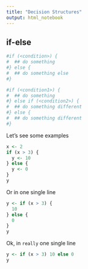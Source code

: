 ```yaml
---
title: "Decision Structures"
output: html_notebook
---
```


## if-else
```r
#if (<condition>) {
#  ## do something 
#} else {
#  ## do something else
#}
```

```r
#if (<condition1>) {
#  ## do something 
#} else if (<condition2>) {
#  ## do something different
#} else {
#  ## do something different
#}
```

Let's see some examples
```r
x <- 2
if (x > 3) {
  y <- 10
} else {
  y <- 0
}
y
```

Or in one single line
```r
y <- if (x > 3) {
  10
} else {
  0
}
y
```

Ok, in `really` one single line
```r
y <- if (x > 3) 10 else 0
y
```